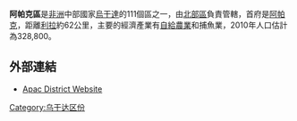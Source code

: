 {{Infobox settlement
|name=阿帕克區
|settlement_type=
|native_name      =
|nickname           =
|image_skyline
|image_size          =
|image_caption       =
|image_flag         =
|image_seal         =
|image_map          = Apac District Uganda.png
|map_caption        = 
|coordinates_region   = UG
|subdivision_type1  = 國家
|subdivision_name1  = {{flag|Uganda}}
|subdivision_type2  = 地理區
|subdivision_name2  = [[北部區_(烏干達)|北部區]]
|subdivision_type3  = 首府
|subdivision_name3 = [[阿帕克|阿帕克]]
|subdivision_type4 = 
|subdivision_name4 = 
|leader_title       =
|leader_name        =
|established_title  =
|established_date   =
|area_magnitude     =
|area_total_km2         =
|area_land_km2          =
|area_water_km2         =
|population_as_of   = 2010 估計
|population_note    =
|population_total   = 328800
|population_metro   =
|population_density_km2 =
|timezone           =[[東非時間|東非時間]]
|utc_offset         = +3
|timezone_DST       =
|utc_offset_DST     =
|latd=01|latm=59|lats=|latNS=N
|longd=32|longm=32|longs=|longEW=E
|elevation_m          =
|blank_name             =
|blank_info             =
|website            = [https://web.archive.org/web/20051126162626/http://www.apac.go.ug/]
|footnotes          =
}}

'''阿帕克區'''是[[非洲|非洲]]中部國家[[烏干達|烏干達]]的111個區之一，由[[北部區_(烏干達)|北部區]]負責管轄，首府是[[阿帕克|阿帕克]]，距離[[利拉|利拉]]約62公里，主要的經濟產業有[[自給農業|自給農業]]和捕魚業，2010年人口估計為328,800。

==外部連結==
*[https://web.archive.org/web/20051126162626/http://www.apac.go.ug/ Apac District Website]

{{coord|01|59|N|32|32|E|region:UG_type:adm1st|display=title}}

{{Uganda-stub}}
{{烏干達行政區劃}}

[[Category:乌干达区份|Category:乌干达区份]]